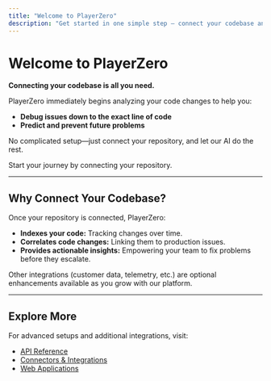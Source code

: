 ```yaml
---
title: "Welcome to PlayerZero"
description: "Get started in one simple step – connect your codebase and unlock AI-powered debugging."
---
```


# Welcome to PlayerZero

**Connecting your codebase is all you need.**

PlayerZero immediately begins analyzing your code changes to help you:
- **Debug issues down to the exact line of code**
- **Predict and prevent future problems**

No complicated setup—just connect your repository, and let our AI do the rest.

<CardGroup cols={1}>
  <Card title="Connect Your Codebase" icon="code" href={'/quickstart'}>
    Start your journey by connecting your repository.
  </Card>
</CardGroup>

---

## Why Connect Your Codebase?

Once your repository is connected, PlayerZero:
- **Indexes your code:** Tracking changes over time.
- **Correlates code changes:** Linking them to production issues.
- **Provides actionable insights:** Empowering your team to fix problems before they escalate.

Other integrations (customer data, telemetry, etc.) are optional enhancements available as you grow with our platform.

---

## Explore More

For advanced setups and additional integrations, visit:
- [API Reference](/api-reference)
- [Connectors & Integrations](/connector/introduction)
- [Web Applications](/api-reference/web/web-sdk)

